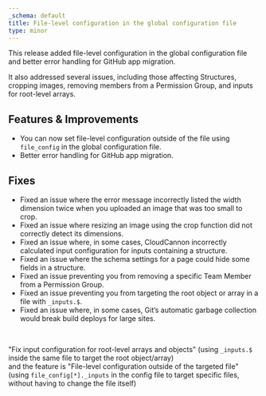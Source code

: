 ```yaml
---
_schema: default
title: File-level configuration in the global configuration file
type: minor
---
```

This release added file-level configuration in the global configuration file and better error handling for GitHub app migration.

It also addressed several issues, including those affecting Structures, cropping images, removing members from a Permission Group, and inputs for root-level arrays.

## Features & Improvements

* You can now set file-level configuration outside of the file using `file_config` in the global configuration file.
* Better error handling for GitHub app migration.

## Fixes

* Fixed an issue where the error message incorrectly listed the width dimension twice when you uploaded an image that was too small to crop.
* Fixed an issue where resizing an image using the crop function did not correctly detect its dimensions.
* Fixed an issue where, in some cases, CloudCannon incorrectly calculated input configuration for inputs containing a structure.
* Fixed an issue where the schema settings for a page could hide some fields in a structure.
* Fixed an issue preventing you from removing a specific Team Member from a Permission Group.
* Fixed an issue preventing you from targeting the root object or array in a file with `_inputs.$`.
* Fixed an issue where, in some cases, Git’s automatic garbage collection would break build deploys for large sites.

&nbsp;

"Fix input configuration for root-level arrays and objects" (using `_inputs.$` inside the same file to target the root object/array)<br>and the feature is "File-level configuration outside of the targeted file" (using `file_config[*]._inputs` in the config file to target specific files, without having to change the file itself)